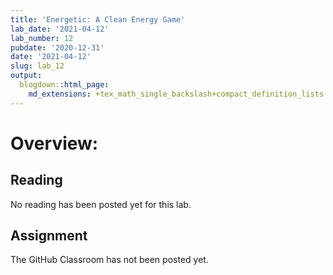 ```yaml
---
title: 'Energetic: A Clean Energy Game'
lab_date: '2021-04-12'
lab_number: 12
pubdate: '2020-12-31'
date: '2021-04-12'
slug: lab_12
output:
  blogdown::html_page:
    md_extensions: +tex_math_single_backslash+compact_definition_lists
---
```


# Overview:

## Reading
No reading has been posted yet for this lab.

## Assignment

The GitHub Classroom has not been posted yet.
